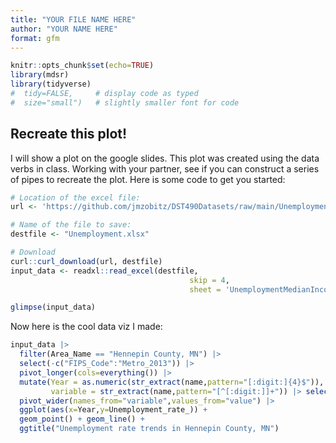 ```yaml
---
title: "YOUR FILE NAME HERE"
author: "YOUR NAME HERE"
format: gfm
---
```


```r
knitr::opts_chunk$set(echo=TRUE)
library(mdsr)
library(tidyverse)
#  tidy=FALSE,     # display code as typed
#  size="small")   # slightly smaller font for code
```

## Recreate this plot!

I will show a plot on the google slides. This plot was created using the data verbs in class. Working with your partner, see if you can construct a series of pipes to recreate the plot. Here is some code to get you started:

```r
# Location of the excel file:
url <- 'https://github.com/jmzobitz/DST490Datasets/raw/main/Unemployment.xlsx'

# Name of the file to save:
destfile <- "Unemployment.xlsx"

# Download
curl::curl_download(url, destfile)
input_data <- readxl::read_excel(destfile,
                                        skip = 4,
                                        sheet = 'UnemploymentMedianIncome')

glimpse(input_data)

```


Now here is the cool data viz I made:

```r
input_data |>
  filter(Area_Name == "Hennepin County, MN") |>
  select(-c("FIPS_Code":"Metro_2013")) |>
  pivot_longer(cols=everything()) |>
  mutate(Year = as.numeric(str_extract(name,pattern="[:digit:]{4}$")),
         variable = str_extract(name,pattern="[^[:digit:]]+")) |> select(-name) |>
  pivot_wider(names_from="variable",values_from="value") |>
  ggplot(aes(x=Year,y=Unemployment_rate_)) +
  geom_point() + geom_line() +
  ggtitle("Unemployment rate trends in Hennepin County, MN")


```